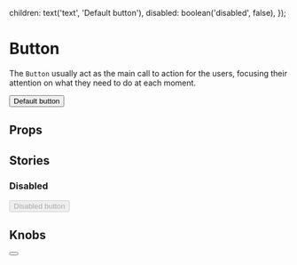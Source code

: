
  children: text('text', 'Default button'),
  disabled: boolean('disabled', false),
});

<Meta title='Atoms/Button' component={Button} />

# Button

The `Button` usually act as the main call to action for the users, focusing their attention on what they need to do at each moment.

<Preview>
  <Story name='Default'>
    <Button>Default button</Button>
  </Story>
</Preview>

## Props

<Props of={Button} />

## Stories

### Disabled

<Preview>
  <Story name='Disabled'>
    <Button disabled>Disabled button</Button>
  </Story>
</Preview>

## Knobs

<Preview>
  <Story name='Knobs'>
    <Button {...knobsProps()} />
  </Story>
</Preview>
